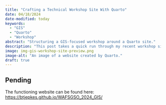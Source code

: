 ```yaml
---
title: "Crafting a Technical Workshop Site With Quarto"
date: 04/18/2024
date-modified: today
keywords:
  - "GIS"
  - "Quarto"
  - "Workshop"
abstract: "Structuring a GIS-focused workshop around a Quarto site."
description: "This post takes a quick run through my recent workshop site I made for a wildlife and fisheries GIS workshiop and how I think it worked out."
image: img-gis-workshop-site-preview.png
image-alt: "An image of a website created by Quarto."
draft: true
---
```


## Pending

The functioning website can be found here: [https://btjepkes.github.io/WAFSGSO_2024_GIS/](https://btjepkes.github.io/WAFSGSO_2024_GIS/)